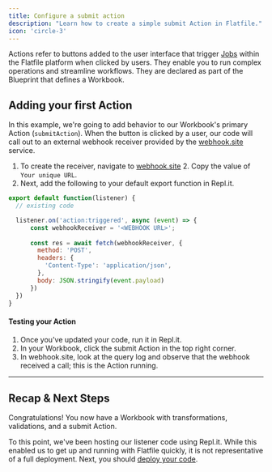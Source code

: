 ```yaml
---
title: Configure a submit action
description: "Learn how to create a simple submit Action in Flatfile."
icon: 'circle-3'
---
```


Actions refer to buttons added to the user interface that trigger <Tooltip tip="Large asynchronous work...">[Jobs](../concepts/jobs)</Tooltip> within the Flatfile platform when clicked by users. They enable you to run complex operations and streamline workflows. They are declared as part of the Blueprint that defines a Workbook.

## Adding your first Action

In this example, we're going to add behavior to our Workbook's primary Action (`submitAction`). When the button is clicked by a user, our code will call out to an external webhook receiver provided by the [webhook.site](https://webhook.site) service.

1. To create the receiver, navigate to [webhook.site](https://webhook.site) 2. Copy the value of `Your unique URL`.
3. Next, add the following to your default export function in Repl.it.

```js index.js
export default function(listener) {
  // existing code

  listener.on('action:triggered', async (event) => {
      const webhookReceiver = '<WEBHOOK URL>';  
      
      const res = await fetch(webhookReceiver, {
        method: 'POST',
        headers: {
          'Content-Type': 'application/json',
        },
        body: JSON.stringify(event.payload)
      })
  })
}
```

#### Testing your Action

1. Once you've updated your code, run it in Repl.it.
2. In your Workbook, click the submit Action in the top right corner.
3. In webhook.site, look at the query log and observe that the webhook received a call; this is the Action running.


---

## Recap & Next Steps
Congratulations! You now have a Workbook with transformations, validations, and a submit Action.

To this point, we've been hosting our listener code using Repl.it. While this enabled us to get up and running with Flatfile quickly, it is not representative of a full deployment. Next, you should [deploy your code](../developer-tools/deploying).
